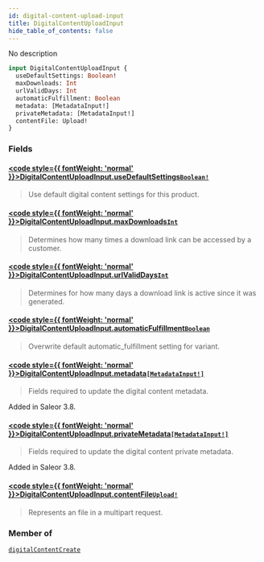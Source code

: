 ```yaml
---
id: digital-content-upload-input
title: DigitalContentUploadInput
hide_table_of_contents: false
---
```








No description

```graphql
input DigitalContentUploadInput {
  useDefaultSettings: Boolean!
  maxDownloads: Int
  urlValidDays: Int
  automaticFulfillment: Boolean
  metadata: [MetadataInput!]
  privateMetadata: [MetadataInput!]
  contentFile: Upload!
}
```


### Fields

#### [<code style={{ fontWeight: 'normal' }}>DigitalContentUploadInput.<b>useDefaultSettings</b></code>](#)<Bullet />[`Boolean!`](../../../developer/api-reference/scalars/boolean) <Badge class="secondary" text="non-null"/> <Badge class="secondary" text="scalar"/>
> Use default digital content settings for this product.
> 

#### [<code style={{ fontWeight: 'normal' }}>DigitalContentUploadInput.<b>maxDownloads</b></code>](#)<Bullet />[`Int`](../../../developer/api-reference/scalars/int) <Badge class="secondary" text="scalar"/>
> Determines how many times a download link can be accessed by a customer.
> 

#### [<code style={{ fontWeight: 'normal' }}>DigitalContentUploadInput.<b>urlValidDays</b></code>](#)<Bullet />[`Int`](../../../developer/api-reference/scalars/int) <Badge class="secondary" text="scalar"/>
> Determines for how many days a download link is active since it was generated.
> 

#### [<code style={{ fontWeight: 'normal' }}>DigitalContentUploadInput.<b>automaticFulfillment</b></code>](#)<Bullet />[`Boolean`](../../../developer/api-reference/scalars/boolean) <Badge class="secondary" text="scalar"/>
> Overwrite default automatic_fulfillment setting for variant.
> 

#### [<code style={{ fontWeight: 'normal' }}>DigitalContentUploadInput.<b>metadata</b></code>](#)<Bullet />[`[MetadataInput!]`](../../../developer/api-reference/inputs/metadata-input) <Badge class="secondary" text="list"/> <Badge class="secondary" text="input"/>
> Fields required to update the digital content metadata.

Added in Saleor 3.8.
> 

#### [<code style={{ fontWeight: 'normal' }}>DigitalContentUploadInput.<b>privateMetadata</b></code>](#)<Bullet />[`[MetadataInput!]`](../../../developer/api-reference/inputs/metadata-input) <Badge class="secondary" text="list"/> <Badge class="secondary" text="input"/>
> Fields required to update the digital content private metadata.

Added in Saleor 3.8.
> 

#### [<code style={{ fontWeight: 'normal' }}>DigitalContentUploadInput.<b>contentFile</b></code>](#)<Bullet />[`Upload!`](../../../developer/api-reference/scalars/upload) <Badge class="secondary" text="non-null"/> <Badge class="secondary" text="scalar"/>
> Represents an file in a multipart request.
> 



### Member of

[`digitalContentCreate`](../../../developer/api-reference/mutations/digital-content-create)  <Badge class="secondary" text="mutation"/>




